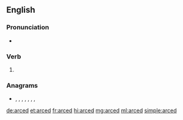 ==English==

===Pronunciation===
* {{IPA|/ɑːkt/|lang=en}}

===Verb===
{{head|en|verb form}}

# {{en-past of|arc}}

===Anagrams===
* {{l|en|acred}}, {{l|en|cadre}}, {{l|en|cared}}, {{l|en|Cedar}}, {{l|en|cedar}}, {{l|en|e-card}}, {{l|en|ecard}}, {{l|en|raced}}

[[de:arced]]
[[et:arced]]
[[fr:arced]]
[[hi:arced]]
[[mg:arced]]
[[ml:arced]]
[[simple:arced]]